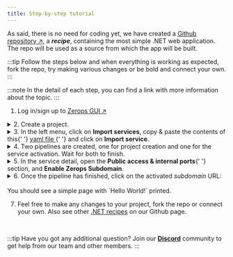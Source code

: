```yaml
---
title: Step-by-step tutorial
---
```



As said, there is no need for coding yet, we have created a [Github repository ↗](https://github.com/zeropsio/recipe-dotnet-hello-world), a **_recipe_**, containing the most simple .NET web application. The repo will be used as a source from which the app will be built.

:::tip
Follow the steps below and when everything is working as expected, fork the repo, try making various changes or be bold and connect your own.
:::

:::note
In the detail of each step, you can find a link with more information about the topic.
:::

1. Log in/sign up to [Zerops GUI ↗](https://app.zerops.io)

<details>
  <summary>2. Create a project.</summary>
  <p>
    Learn more about <a href="/features/infrastructure#project">projects</a> in
    Zerops. See how to{' '}
    <a href="/dotnet/how-to/create#create-a-project-description-file">import</a>{' '}
    a whole project into Zerops.
  </p>
</details>

<details>
  <summary>
    3. In the left menu, click on <b>Import services</b>, copy & paste the
    contents of this{' '}
    <a href="https://github.com/zeropsio/recipe-dotnet-hello-world/blob/main/import-service/description.yml">
      yaml file
    </a>{' '}
    and click on <b>Import service</b>.
  </summary>
  <p>
    Learn more about{' '}
    <a href="/features/infrastructure#services--containers">services</a> in
    Zerops and how to{' '}
    <a href="/dotnet/how-to/create#add-dotnet-service-to-an-existing-project">
    </a>{' '}
    to an existing project.
  </p>
  <p>
    The yaml file includes a `buildFromGit` directive, which ensures
    a one-time build from Git repository source. See how to connect a{' '}
    <a href="/references/github-integration">Github</a> or{' '}
    <a href="/references/github-integration">Gitlab</a> repository to be able to
    trigger automatic builds & deploys.
  </p>
</details>

<details>
  <summary>4. Two pipelines are created, one for project creation and one for the service activation. Wait for both to finish.</summary>
  <p>
  Learn more about how the pipelines can be <a href="/dotnet/how-to/trigger-pipeline">triggered</a> and about <a href="/dotnet/how-to/build-process">build</a> and <a href="/dotnet/how-to/deploy-process">deploy</a> processes of a .NET application in Zerops.

Learn more about how to access <a href="/dotnet/how-to/logs#build-log">build log</a> of your .NET service in Zerops.

  </p>
</details>

<details>
  <summary>
    5. In the service detail, open the <b>Public access & internal ports</b>{' '}
    section, and <b>Enable Zerops Subdomain</b>.
  </summary>
  <p>
    Learn more about how to <a href="/dotnet/how-to/access">access</a> your .NET
    service in Zerops.
  </p>
</details>

<details>
  <summary>6. Once the pipeline has finished, click on the activated <i>subdomain</i> URL:<br/><br/> You should see a simple page with `Hello World!` printed.</summary>
  <p>
  Congratulations! You have created your first application in Zerops, and we hope to see your own projects soon.

For now, check out other features, such as <a href="/dotnet/how-to/env-variables">environment variables</a>, <a href="/dotnet/how-to/logs#runtime-log">runtime log</a> and <a href="/dotnet/how-to/scaling">scaling</a>.

  </p>
</details>

7. Feel free to make any changes to your project, fork the repo or connect your own. Also see other <a href="https://github.com/zeropsio?q=dotnet&type=all&language=&sort=">.NET recipes</a> on our Github page.

<p>&nbsp;</p>

:::tip
Have you got any additional question? Join our **[Discord](https://discord.com/invite/WDvCZ54)** community to get help from our team and other members.
:::
